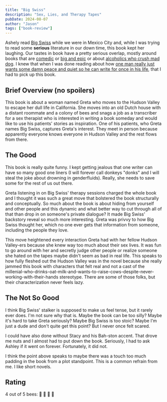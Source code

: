 ```yaml
---
title: "Big Swiss"
description: "Sex, Lies, and Therapy Tapes"
pubDate: 2024-08-07
author: "Jason"
tags: ["book-review"]
---
```


Ashely read [Big
Swiss](https://bookshop.org/p/books/big-swiss-jen-beagin/18375010) while we were
in Mexico City and, while I was trying to read some **serious** literature in
our down time, this book kept her laughing. Our tastes in book have a pretty
serious overlap, mostly around books that are
[comedic](https://bookshop.org/p/books/my-struggle-book-2-a-man-in-love-karl-ove-knausgaard/8479822?ean=9780374534158)
or [big and
epic](https://bookshop.org/p/books/middlesex-jeffrey-eugenides/585761?ean=9780312427733)
or about [alcoholics who crush mad
dog](https://bookshop.org/p/books/a-manual-for-cleaning-women-selected-stories-lucia-berlin/8365330?ean=9781250094735).
I knew that when I was done reading about how [one man really just wants some
damn peace and quiet so he can write for once in his
life](https://bookshop.org/p/books/my-struggle-book-2-a-man-in-love-karl-ove-knausgaard/8479822?ean=9780374534158),
that I had to pick up this book.

## Brief Overview (no spoilers)

This book is about a woman named Greta who moves to the Hudson Valley to escape
her dull life in California. She moves into an old Dutch house with a distant
roommate and a colony of bees and snags a job as a transcriber for a sex
therapist who is interested in writing a book someday and would like to use his
patients' stories as inspiration. One of his patients, who Greta names Big
Swiss, captures Greta's interest. They meet in person because apparently
everyone knows everyone in Hudson Valley and the rest flows from there. 

## The Good

This book is really quite funny. I kept getting jealous that one writer can have
so many good one liners (I will forever call donkeys "donks" and I will steal the
joke about drowning in genderfluids). Really, she needs to save some for the
rest of us out there.

Greta listening in on Big Swiss' therapy sessions charged the whole book and I
thought it was such a great move that bolstered the book structurally and
conceptually. So much about the book is about hiding from yourself and other
people and this dynamic and what better way to cut through all of that than drop
in on someone's private dialogue? It made Big Swiss' backstory reveal so much
more interesting. Greta was privvy to how Big Swiss thought her, which no one
ever gets that information from someone, including the people they love.

This move heightened every interaction Greta had with her fellow Hudson
Valley-ers because she knew way too much about their sex lives. It was fun to go
around with her and secretly judge other people or realize someone she hated on
the tapes maybe didn't seem as bad in real life. This speaks to how fully
fleshed out the Hudson Valley was in the novel because she really jammed this
book with characters that felt real and not a cast of the
millenial-who-drinks-oat-milk-and-wants-to-raise-cows-despite-never-working-with-their-hands
stereotype. There are some of those folks, but their characterization never
feels lazy. 

## The Not So Good

I think Big Swiss' stalker is supposed to make us feel tense, but it rarely ever
does. I'm not sure why that is. Maybe the book can be too silly? Maybe it's hard
to take Greta seriously? Maybe Big Swiss is too stoic? Maybe I'm just a dude and
don't quite get this point? But I never once felt scared.

I could have also done without Stacy and his Bah-ston accent. That drove me
nuts and I almost had to put down the book. Seriously, I had to ask Ashley if it
went on forever. Fortunately, it did not.

I think the point above speaks to maybe there was a touch too much padding in
the book from a plot standpoint. This is a common refrain from me. I like short
novels.

## Rating

4 out of 5 bees: 🐝 🐝 🐝 🐝

